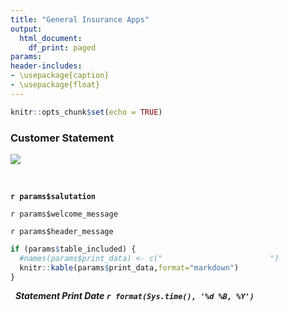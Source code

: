 ```yaml
---
title: "General Insurance Apps"
output:
  html_document:
    df_print: paged
params:
header-includes:
- \usepackage{caption}
- \usepackage{float}
---
```

```r
knitr::opts_chunk$set(echo = TRUE)
```

### Customer Statement

\captionsetup[table]{labelformat=empty}

![](GenApps2.png)

&nbsp;

**`r params$salutation`**

`r params$welcome_message`

`r params$header_message`


```r
if (params$table_included) {
  #names(params$print_data) <- c("                        ")
  knitr::kable(params$print_data,format="markdown")
}
```

&nbsp;
**_Statement Print Date `r format(Sys.time(), '%d %B, %Y')`_**



